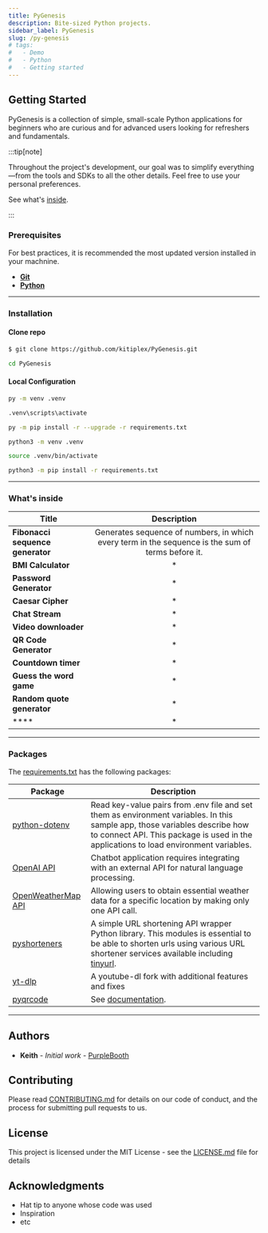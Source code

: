 ```yaml
---
title: PyGenesis
description: Bite-sized Python projects.
sidebar_label: PyGenesis
slug: /py-genesis
# tags:
#   - Demo
#   - Python
#   - Getting started
---
```



## Getting Started

PyGenesis is a collection of simple, small-scale Python applications for beginners who are curious and for advanced users looking for refreshers and fundamentals.


:::tip[note]

Throughout the project's development, our goal was to simplify everything—from the tools and SDKs to all the other details. Feel free to use your personal preferences.

See what's [inside](#whats-inside).

:::



### Prerequisites

For best practices, it is recommended the most updated version installed in your machnine.

* __[Git](https://git-scm.com/downloads)__
* __[Python](https://www.python.org/downloads/)__

***

### Installation

#### Clone repo

```bash
$ git clone https://github.com/kitiplex/PyGenesis.git
```
```sh
cd PyGenesis
```


#### Local Configuration



<Tabs groupId="Windows">
  <TabItem value="Windows" label="Windows">

```sh
py -m venv .venv
```

```sh
.venv\scripts\activate
```

```sh
py -m pip install -r --upgrade -r requirements.txt
```

  </TabItem>
  <TabItem value="Linux" label="Linux">
  
```bash
python3 -m venv .venv
```
```bash
source .venv/bin/activate
```

```bash
python3 -m pip install -r requirements.txt
```

  </TabItem>
</Tabs>





***





### What's inside


| Title | Description |
|-------|:------------:|
|**Fibonacci sequence generator**|Generates sequence of numbers, in which every term in the sequence is the sum of terms before it.|
|**BMI Calculator**| * |
| **Password Generator** | * |
| **Caesar Cipher** | * |
| **Chat Stream** | * |
| **Video downloader** | * |
| **QR Code Generator** | * |
| **Countdown timer** | * |
| **Guess the word game** | * |
| **Random quote generator** | * |
| **** | * |

***



### Packages

The [requirements.txt](#) has the following packages:

| Package | Description |
| ------- | ----------- |
|[python-dotenv](https://pypi.org/project/python-dotenv/) |Read key-value pairs from .env file and set them as environment variables. In this sample app, those variables describe how to connect API. This package is used in the applications to load environment variables.|
| [OpenAI API](https://pypi.org/project/openai/) | Chatbot application requires integrating with an external API for natural language processing.
| [OpenWeatherMap API](https://openweathermap.org/api) | Allowing users to obtain essential weather data for a specific location by making only one API call.
|[pyshorteners](https://pyshorteners.readthedocs.io/en/latest/apis.html#implemented-apis)|A simple URL shortening API wrapper Python library. This modules is essential to be able to shorten urls using various URL shortener services available including [tinyurl](https://tinyurl.com/app).
|[yt-dlp](https://pypi.org/project/yt-dlp/)|A youtube-dl fork with additional features and fixes|
|[pyqrcode](https://pypi.org/project/PyQRCode/)| See [documentation](https://pythonhosted.org/PyQRCode/index.html).|

***

## Authors

* **Keith** - *Initial work* - [PurpleBooth](https://github.com/PurpleBooth)

## Contributing

Please read [CONTRIBUTING.md](https://gist.github.com/PurpleBooth/b24679402957c63ec426) for details on our code of conduct, and the process for submitting pull requests to us.

## License

This project is licensed under the MIT License - see the [LICENSE.md](#) file for details

## Acknowledgments

* Hat tip to anyone whose code was used
* Inspiration
* etc